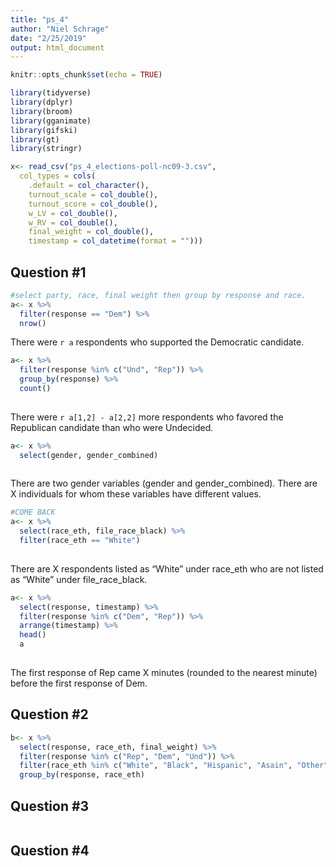```yaml
---
title: "ps_4"
author: "Niel Schrage"
date: "2/25/2019"
output: html_document
---
```


```r
knitr::opts_chunk$set(echo = TRUE)
```



```r
library(tidyverse)
library(dplyr)
library(broom)
library(gganimate)
library(gifski)
library(gt)
library(stringr)

x<- read_csv("ps_4_elections-poll-nc09-3.csv",
  col_types = cols(
    .default = col_character(),
    turnout_scale = col_double(),
    turnout_score = col_double(),
    w_LV = col_double(),
    w_RV = col_double(),
    final_weight = col_double(),
    timestamp = col_datetime(format = "")))
```

## Question #1

```r
#select party, race, final weight then group by response and race.
a<- x %>% 
  filter(response == "Dem") %>% 
  nrow()
```
There were `r a` respondents who supported the Democratic candidate.

```r
a<- x %>% 
  filter(response %in% c("Und", "Rep")) %>% 
  group_by(response) %>% 
  count()
  
```
There were `r a[1,2] - a[2,2]` more respondents who favored the Republican candidate than who were Undecided.

```r
a<- x %>% 
  select(gender, gender_combined)
  
```
There are two gender variables (gender and gender_combined). There are X individuals for whom these variables have different values.

```r
#COME BACK
a<- x %>% 
  select(race_eth, file_race_black) %>% 
  filter(race_eth == "White")
  
```
There are X respondents listed as “White” under race_eth who are not listed as “White” under  file_race_black.

```r
a<- x %>% 
  select(response, timestamp) %>% 
  filter(response %in% c("Dem", "Rep")) %>% 
  arrange(timestamp) %>% 
  head()
  a
  
```
The first response of Rep came X minutes (rounded to the nearest minute) before the first response of Dem.

## Question #2
```r
b<- x %>% 
  select(response, race_eth, final_weight) %>% 
  filter(response %in% c("Rep", "Dem", "Und")) %>% 
  filter(race_eth %in% c("White", "Black", "Hispanic", "Asain", "Other")) %>% 
  group_by(response, race_eth)
```

## Question #3
```r

```

## Question #4
```r

```